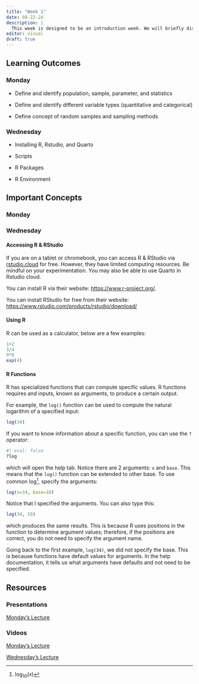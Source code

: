 ```yaml
---
title: "Week 1"
date: 08-22-24
description: |
  This week is designed to be an introduction week. We will briefly discuss topics related  statistics and inference. Then we will look at installing R and RStudio as well as the basics of using R.
editor: visual
draft: true
---
```


## Learning Outcomes

### Monday

-   Define and identify population, sample, parameter, and statistics

-   Define and identify different variable types (quantitative and categorical)

-   Define concept of random samples and sampling methods

### Wednesday

-   Installing R, Rstudio, and Quarto

-   Scripts

-   R Packages

-   R Environment

## Important Concepts

### Monday

### Wednesday

#### Accessing R & RStudio

If you are on a tablet or chromebook, you can access R & RStudio via [rstudio.cloud](https://rstudio.cloud/) for free. However, they have limited computing resources. Be mindful on your experimentation. You may also be able to use Quarto in Rstudio cloud.

You can install R via their website: <https://www.r-project.org/>.

You can install RStudio for free from their website: <https://www.rstudio.com/products/rstudio/download/>

#### Using R

R can be used as a calculator, below are a few examples:

```r
1+2
3/4
9*8
exp(4)
```

#### R Functions

R has specialized functions that can compute specific values. R functions requires and inputs, known as arguments, to produce a certain output.

For example, the `log()` function can be used to compute the natural logarithm of a specified input:

```r
log(34)
```

If you want to know information about a specific function, you can use the `?` operator:

```r
#| eval: false 
?log
```

which will open the help tab. Notice there are 2 arguments: `x` and `base`. This means that the `log()` function can be extended to other base. To use common log[^1], specify the arguments:

[^1]: $\log_{10}(x)$

```r
log(x=34, base=10)
```

Notice that I specified the arguments. You can also type this:

```r
log(34, 10)
```

which produces the same results. This is because R uses positions in the function to determine argument values; therefore, if the positions are correct, you do not need to specify the argument name.

Going back to the first example, `log(34)`, we did not specify the base. This is because functions have default values for arguments. In the help documentation, it tells us what arguments have defaults and not need to be specified.

## Resources

### Presentations

[Monday's Lecture](https://m453.inqs.info/files/Lecture_1/index.html)

### Videos

[Monday's Lecture](https://drive.google.com/file/d/1f3SbILsRqnVS47_c-Mp3NARfCnyHh0ho/view?usp=sharing)

[Wednesday's Lecture](https://drive.google.com/file/d/1orTJShTyWgJKaahsOTQbmDPLW3tzVKP9/view?usp=sharing)
